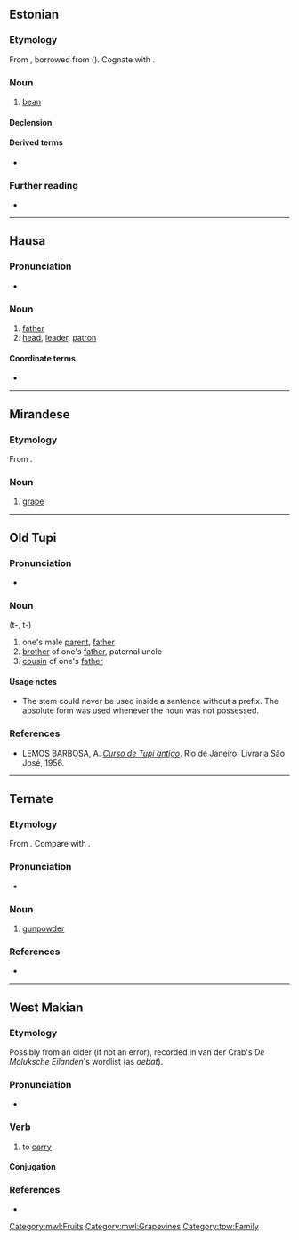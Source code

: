{{also|Ubá}}
==Estonian==

===Etymology===
From {{inh|et|fiu-fin-pro|*upa}}, borrowed from {{der|et|bat-pro|-}} ({{cog|lv|pupa}}). Cognate with {{cog|liv|pubā}}.

===Noun===
{{et-noun|oa|uba}}

# [[bean]]

====Declension====
{{et-decl-tuba|u|b||a}}

====Derived terms====
* {{l|et|kohviuba}}

===Further reading===
* {{R:Sõnaveeb}}

{{c|et|Legumes|Vegetables}}

----

==Hausa==

===Pronunciation===
* {{ha-IPA|ùbā}}

===Noun===
{{ha-noun|m|ùbā|ùbànnī}}

# [[father]]
# [[head]], [[leader]], [[patron]]

====Coordinate terms====
* {{l|ha|uwā}}

{{topics|ha|Family}}

----

==Mirandese==

===Etymology===
From {{inh|mwl|la|ūva}}.

===Noun===
{{head|mwl|noun|g=f|plural|ubas}}

# [[grape]]

[[Category:mwl:Fruits]]
[[Category:mwl:Grapevines]]

----

==Old Tupi==

===Pronunciation===
* {{IPA|tpw|/ˈʔuβ̞a/|/ˈtuβ̞a/}}

===Noun===
{{head|tpw|noun}} (t-, t-)

# one's male [[parent]], [[father]]
# [[brother]] of one's [[father]], paternal uncle
# [[cousin]] of one's [[father]]

====Usage notes====
* The stem {{m|tpw||uba}} could never be used inside a sentence without a prefix. The absolute form {{m|tpw|tuba}} was used whenever the noun was not possessed.

===References===
* LEMOS BARBOSA, A. ''[http://biblio.etnolinguistica.org/barbosa-1956-curso Curso de Tupi antigo]''. Rio de Janeiro: Livraria São José, 1956.

[[Category:tpw:Family]]

----

==Ternate==

===Etymology===
From {{der|tft|ms|ubat|t=gunpowder}}. Compare with {{cog|id|obat}}.

===Pronunciation===
* {{IPA|tft|/ˈu.ba/}}

===Noun===
{{tft-noun}}

# [[gunpowder]]

===References===
* {{R:tft:Hayami-Allen:2001}}

----

==West Makian==

===Etymology===
Possibly from an older {{m|mqs|ubat}} (if not an error), recorded in van der Crab's ''De Moluksche Eilanden'''s wordlist (as ''oebat'').

===Pronunciation===
* {{IPA|mqs|/ˈu.ba/}}

===Verb===
{{head|mqs|verb}}

# {{lb|mqs|transitive}} to [[carry]]

====Conjugation====
{{mqs-conj|1}}

===References===
* {{R:mqs:Voorhoeve:1982}}